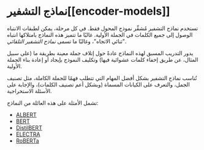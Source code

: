 # نماذج التشفير[[encoder-models]]

<CourseFloatingBanner
    chapter={1}
    classNames="absolute z-10 right-0 top-0"
/>

<Youtube id="MUqNwgPjJvQ" />

تستخدم نماذج التشفير مُشفِّر نموذج المحول فقط. في كل مرحلة، يمكن لطبقات الانتباه الوصول إلى جميع الكلمات في الجملة الأولية. غالبًا ما تتميز هذه النماذج بامتلاكها انتباه "ثنائي الاتجاه"، وغالبًا ما تسمى *نماذج التشفير التلقائي*.

يدور التدريب المسبق لهذه النماذج عادةً حول إتلاف جملة معينة بطريقة ما (على سبيل المثال، عن طريق إخفاء كلمات عشوائية فيها) وتكليف النموذج بإيجاد أو إعادة بناء الجملة الأولية.

تُناسب نماذج التشفير بشكل أفضل المهام التي تتطلب فهمًا للجملة الكاملة، مثل تصنيف الجمل، والتعرف على الكيانات المسماة (وبشكل أعم تصنيف الكلمات)، والإجابة على الأسئلة الاستخراجية.

تشمل الأمثلة على هذه العائلة من النماذج:

- [ALBERT](https://huggingface.co/docs/transformers/model_doc/albert)
- [BERT](https://huggingface.co/docs/transformers/model_doc/bert)
- [DistilBERT](https://huggingface.co/docs/transformers/model_doc/distilbert)
- [ELECTRA](https://huggingface.co/docs/transformers/model_doc/electra)
- [RoBERTa](https://huggingface.co/docs/transformers/model_doc/roberta)